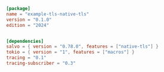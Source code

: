 
```toml  title="tls-native-tls/Cargo.toml"
[package]
name = "example-tls-native-tls"
version = "0.1.0"
edition = "2024"


[dependencies]
salvo = { version = "0.78.0", features = ["native-tls"] }
tokio = { version = "1", features = ["macros"] }
tracing = "0.1"
tracing-subscriber = "0.3"

```